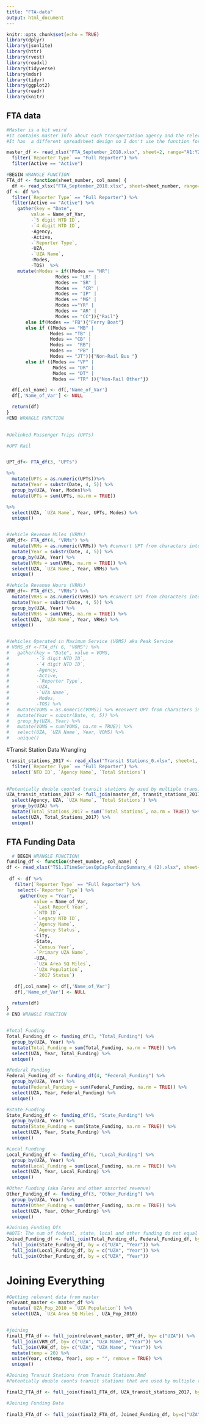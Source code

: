 ```yaml
---
title: "FTA-data"
output: html_document
---
```


```r
knitr::opts_chunk$set(echo = TRUE)
library(dplyr)
library(jsonlite)
library(httr)
library(rvest)
library(readxl)
library(tidyverse)
library(mdsr)   
library(tidyr)
library(ggplot2)
library(readr)
library(knitr)
```

## FTA data
```r

#Master is a bit weird
#It contains master info about each transportation agency and the relevant Urbanized Area (UZA)
#It has  a different spreadsheet design so I don't use the function for it

master_df <- read_xlsx("FTA_September_2018.xlsx", sheet=2, range="A1:Y2129", col_names=TRUE) %>% 
  filter(`Reporter Type` == "Full Reporter") %>% 
  filter(Active == "Active")

#BEGIN WRANGLE FUNCTION
FTA_df <- function(sheet_number, col_name) {
  df <- read_xlsx("FTA_September_2018.xlsx", sheet=sheet_number, range="A1:HB2129", col_names=TRUE) 
df <- df %>% 
  filter(`Reporter Type` == "Full Reporter") %>% 
  filter(Active == "Active") %>% 
    gather(key = "Date", 
         value = Name_of_Var, 
         -`5 digit NTD ID`, 
         -`4 digit NTD ID`, 
         -Agency, 
         -Active, 
         -`Reporter Type`, 
         -UZA, 
         -`UZA Name`, 
         -Modes, 
         -TOS)  %>% 
    mutate(nModes = if((Modes == "HR"| 
                  Modes == "LR" | 
                  Modes == "SR" | 
                  Modes ==  "CR" | 
                  Modes == "IP" | 
                  Modes == "MG" | 
                  Modes =="YR" | 
                  Modes == "AR" | 
                  Modes == "CC")){"Rail"}
       else if(Modes == "FB"){"Ferry Boat"}
       else if ((Modes == "MB" | 
                Modes == "TB" | 
                Modes == "CB" | 
                Modes ==  "RB"| 
                Modes ==  "PB" |
                Modes == "JT")){"Non-Rail Bus "}
       else if ((Modes == "VP" | 
                 Modes == "DR" | 
                 Modes == "DT" | 
                 Modes == "TR" )){"Non-Rail Other"}) 

  df[,col_name] <- df[,'Name_of_Var']
  df[,'Name_of_Var'] <- NULL

  return(df)
}
#END WRANGLE FUNCTION

 
#Unlinked Passenger Trips (UPTs)

#UPT Rail


UPT_df<- FTA_df(3, "UPTs") 

%>% 
  mutate(UPTs = as.numeric(UPTs))%>% 
  mutate(Year = substr(Date, 4, 5)) %>% 
  group_by(UZA, Year, Modes)%>% 
  mutate(UPTs = sum(UPTs, na.rm = TRUE))

%>% 
  select(UZA, `UZA Name`, Year, UPTs, Modes) %>% 
  unique()


#Vehicle Revenue Miles (VRMs)
VRM_df<- FTA_df(4, "VRMs") %>%  
  mutate(VRMs = as.numeric(VRMs)) %>% #convert UPT from characters into doubles
  mutate(Year = substr(Date, 4, 5)) %>% 
  group_by(UZA, Year) %>% 
  mutate(VRMs = sum(VRMs, na.rm = TRUE)) %>% 
  select(UZA, `UZA Name`, Year, VRMs) %>% 
  unique()

#Vehicle Revenue Hours (VRHs)
VRH_df<- FTA_df(5, "VRHs") %>% 
  mutate(VRHs = as.numeric(VRHs)) %>% #convert UPT from characters into doubles
  mutate(Year = substr(Date, 4, 5)) %>% 
  group_by(UZA, Year) %>% 
  mutate(VRHs = sum(VRHs, na.rm = TRUE)) %>% 
  select(UZA, `UZA Name`, Year, VRHs) %>% 
  unique()


#Vehicles Operated in Maximum Service (VOMS) aka Peak Service
# VOMS_df <-FTA_df( 6, "VOMS") %>%
#   gather(key = "Date", value = VOMS,
#          -`5 digit NTD ID`,
#          -`4 digit NTD ID`,
#          -Agency,
#          -Active,
#          -`Reporter Type`,
#          -UZA,
#          -`UZA Name`,
#          -Modes,
#          -TOS) %>%
#   mutate(VOMS = as.numeric(VOMS)) %>% #convert UPT from characters into doubles
#   mutate(Year = substr(Date, 4, 5)) %>%
#   group_by(UZA, Year) %>%
#   mutate(VOMS = sum(VOMS, na.rm = TRUE)) %>%
#   select(UZA, `UZA Name`, Year, VOMS) %>%
#   unique()
```

#Transit Station Data Wrangling

```r

transit_stations_2017 <- read_xlsx("Transit Stations_0.xlsx", sheet=1, range="A1:L1100", col_names=TRUE) %>%
  filter(`Reporter Type` == "Full Reporter") %>% 
  select(`NTD ID`, `Agency Name`, `Total Stations`)
  

#Potentially double counted transit stations by used by multiple transit networks
UZA_transit_stations_2017 <- full_join(master_df, transit_stations_2017, by = c("5 digit NTD ID" = "NTD ID" )) %>% 
  select(Agency, UZA, `UZA Name`, `Total Stations`) %>% 
  group_by(UZA) %>% 
  mutate(Total_Stations_2017 = sum(`Total Stations`, na.rm = TRUE)) %>% 
  select(UZA, Total_Stations_2017) %>% 
  unique()
```

## FTA Funding Data

```r

  # BEGIN WRANGLE FUNCTION\
funding_df <- function(sheet_number, col_name) {
df <- read_xlsx("TS1.1TimeSeriesOpCapFundingSummary_4 (2).xlsx", sheet=sheet_number, range="A1:AO2943", col_names=TRUE)
  
 df <- df %>% 
   filter(`Reporter Type` == "Full Reporter") %>% 
    select(-`Reporter Type`) %>%
     gather(key = "Year",
          value = Name_of_Var,
          -`Last Report Year`,
          -`NTD ID`,
          -`Legacy NTD ID`,
          -`Agency Name`,
          -`Agency Status`,
          -City,
          -State,
          -`Census Year`,
          -`Primary UZA Name`,
          -UZA,
          -`UZA Area SQ Miles`,
          -`UZA Population`,
          -`2017 Status`)

   df[,col_name] <- df[,'Name_of_Var']
   df[,'Name_of_Var'] <- NULL

  return(df)
}
# END WRANGLE FUNCTION


#Total Funding
Total_Funding_df <- funding_df(3, "Total_Funding") %>% 
  group_by(UZA, Year) %>% 
  mutate(Total_Funding = sum(Total_Funding, na.rm = TRUE)) %>%  
  select(UZA, Year, Total_Funding) %>% 
  unique()

#Federal Funding
Federal_Funding_df <- funding_df(4, "Federal_Funding") %>% 
  group_by(UZA, Year) %>% 
  mutate(Federal_Funding = sum(Federal_Funding, na.rm = TRUE)) %>%  
  select(UZA, Year, Federal_Funding) %>% 
  unique()

#State Funding
State_Funding_df <- funding_df(5, "State_Funding") %>% 
  group_by(UZA, Year) %>% 
  mutate(State_Funding = sum(State_Funding, na.rm = TRUE)) %>%  
  select(UZA, Year, State_Funding) %>% 
  unique()

#Local Funding 
Local_Funding_df <- funding_df(6, "Local_Funding") %>% 
  group_by(UZA, Year) %>% 
  mutate(Local_Funding = sum(Local_Funding, na.rm = TRUE)) %>%  
  select(UZA, Year, Local_Funding) %>% 
  unique()

#Other Funding (aka Fares and other assorted revenue)
Other_Funding_df <- funding_df(3, "Other_Funding") %>% 
  group_by(UZA, Year) %>% 
  mutate(Other_Funding = sum(Other_Funding, na.rm = TRUE)) %>%  
  select(UZA, Year, Other_Funding) %>% 
  unique()

#Joining Funding Dfs
#NOTE: The sum of federal, state, local and other funding do not equal total funding. Something to note and potentially figure out at some point
Joined_Funding_df <- full_join(Total_Funding_df, Federal_Funding_df, by = c("UZA", "Year")) %>% 
  full_join(State_Funding_df, by = c("UZA", "Year")) %>% 
  full_join(Local_Funding_df, by = c("UZA", "Year")) %>% 
  full_join(Other_Funding_df, by = c("UZA", "Year")) 
```

# Joining Everything 

```r
#Getting relevant data from master
relevant_master <- master_df %>%
  mutate( UZA_Pop_2010 = `UZA Population`) %>% 
  select(UZA, `UZA Area SQ Miles`, UZA_Pop_2010)


#joining
final1_FTA_df <- full_join(relevant_master, UPT_df, by= c("UZA")) %>% 
  full_join(VRM_df, by= c("UZA", "UZA Name", "Year")) %>% 
  full_join(VRH_df, by= c("UZA", "UZA Name", "Year")) %>% 
  mutate(temp = 20) %>% 
  unite(Year, c(temp, Year), sep = "", remove = TRUE) %>% 
  unique()

#Joining Transit Stations from Transit Stations.Rmd
#Potentially double counts transit stations that are used by multiple transit networks

final2_FTA_df <- full_join(final1_FTA_df, UZA_transit_stations_2017, by= "UZA")

#Joining Funding Data
 
final3_FTA_df <- full_join(final2_FTA_df, Joined_Funding_df, by=c("UZA", "Year"))
```


